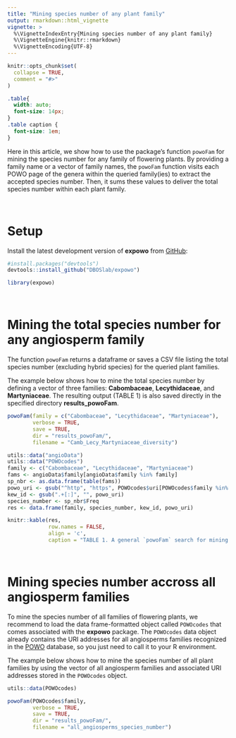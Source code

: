 ```yaml
---
title: "Mining species number of any plant family"
output: rmarkdown::html_vignette
vignette: >
  %\VignetteIndexEntry{Mining species number of any plant family}
  %\VignetteEngine{knitr::rmarkdown}
  %\VignetteEncoding{UTF-8}
---
```


```r
knitr::opts_chunk$set(
  collapse = TRUE,
  comment = "#>"
)
```

```css
.table{
  width: auto;
  font-size: 14px;
}
.table caption {
  font-size: 1em;
}
```

Here in this article, we show how to use the package's function `powoFam` 
for mining the species number for any family of flowering plants. By providing
a family name or a vector of family names, the `powoFam` function visits each 
POWO page of the genera within the queried family(ies) to extract the accepted 
species number. Then, it sums these values to deliver the total species number
within each plant family.\

\

# Setup

Install the latest development version of __expowo__ from 
[GitHub](https://github.com/):

``` r
#install.packages("devtools")
devtools::install_github("DBOSlab/expowo")
```
```r
library(expowo)
```

\

# Mining the total species number for any angiosperm family

The function `powoFam` returns a dataframe or saves a CSV file listing the total
species number (excluding hybrid species) for the queried plant families.\

The example below shows how to mine the total species number by defining a vector of three families: __Cabombaceae__, __Lecythidaceae__, and __Martyniaceae__. The resulting output (TABLE 1) is also saved directly in the specified directory __results_powoFam__.\

```r
powoFam(family = c("Cabombaceae", "Lecythidaceae", "Martyniaceae"),
        verbose = TRUE,
        save = TRUE,
        dir = "results_powoFam/",
        filename = "Camb_Lecy_Martyniaceae_diversity")
```

```r
utils::data("angioData")
utils::data("POWOcodes")
family <- c("Cabombaceae", "Lecythidaceae", "Martyniaceae")
fams <- angioData$family[angioData$family %in% family]
sp_nbr <- as.data.frame(table(fams))
powo_uri <- gsub("^http", "https", POWOcodes$uri[POWOcodes$family %in% family])
kew_id <- gsub(".+[:]", "", powo_uri)
species_number <- sp_nbr$Freq
res <- data.frame(family, species_number, kew_id, powo_uri)

knitr::kable(res,
             row.names = FALSE,
             align = 'c',
             caption = "TABLE 1. A general `powoFam` search for mining the total species number of three angiosperm families.")
```

\

# Mining species number accross all angiosperm families

To mine the species number of all families of flowering plants, we recommend to 
load the data frame-formatted object called `POWOcodes` that comes associated with the __expowo__ package. The `POWOcodes` data object already contains the URI addresses for all angiosperms families recognized in the [POWO](https://powo.science.kew.org) database, so you just need to call it
to your R environment. \

The example below shows how to mine the species number of all plant families by 
using the vector of all angiosperm families and associated URI addresses stored 
in the `POWOcodes` object.\

```r
utils::data(POWOcodes)

powoFam(POWOcodes$family,
        verbose = TRUE,
        save = TRUE,
        dir = "results_powoFam/",
        filename = "all_angiosperms_species_number")
```
